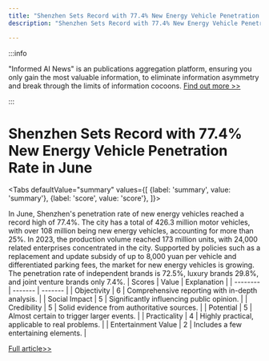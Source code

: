 ```yaml
---
title: "Shenzhen Sets Record with 77.4% New Energy Vehicle Penetration Rate in June"
description: "Shenzhen Sets Record with 77.4% New Energy Vehicle Penetration Rate in June"

---
```



:::info

"Informed AI News" is an publications aggregation platform, ensuring you only gain the most valuable information, to eliminate information asymmetry and break through the limits of information cocoons.  [Find out more >>](/)

:::

# Shenzhen Sets Record with 77.4% New Energy Vehicle Penetration Rate in June


<Tabs
	defaultValue="summary"
	values={[
	{label: 'summary', value: 'summary'},
	{label: 'score', value: 'score'},
]}>
<TabItem value="summary">


In June, Shenzhen's penetration rate of new energy vehicles reached a record high of 77.4%. The city has a total of 426.3 million motor vehicles, with over 108 million being new energy vehicles, accounting for more than 25%. In 2023, the production volume reached 173 million units, with 24,000 related enterprises concentrated in the city. Supported by policies such as a replacement and update subsidy of up to 8,000 yuan per vehicle and differentiated parking fees, the market for new energy vehicles is growing. The penetration rate of independent brands is 72.5%, luxury brands 29.8%, and joint venture brands only 7.4%.
</TabItem>
<TabItem value="score">
	| Scores     | Value   | Explanation |
	| -------- | ------- | ------- |
	| Objectivity  | 6    | Comprehensive reporting with in-depth analysis.    |
	| Social Impact | 5     | Significantly influencing public opinion.    |
	| Credibility    | 5    | Solid evidence from authoritative sources.    |
	| Potential    | 5    | Almost certain to trigger larger events.    |
	| Practicality    | 4    | Highly practical, applicable to real problems.    |
	| Entertainment Value    | 2    | Includes a few entertaining elements.    |
</TabItem>
</Tabs>

[Full article>>](https://readhub.cn/topic/8bJbCRuOuwd)
